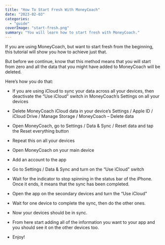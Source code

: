 ```yaml
---
title: "How To Start Fresh With MoneyCoach"
date: "2023-02-03"
categories: 
  - "guide"
coverImage: "start-fresh.png"
summary: "You will learn how to start fresh with MoneyCoach."
---
```


If you are using MoneyCoach, but want to start fresh from the beginning, this tutorial will show you how to achieve just that.

But before we continue, know that this method means that you will start from zero and all the data that you might have added to MoneyCoach will be deleted.

Here’s how you do that:

- If you are using iCloud to sync your data across all your devices, then deactivate the “Use iCloud" switch in MoneyCoach’s Settings on all your devices

- Delete MoneyCoach iCloud data in your device’s Settings / Apple ID / iCloud Drive / Manage Storage / MoneyCoach – Delete data

- Open MoneyCoach, go to Settings / Data & Sync / Reset data and tap the Reset everything button

- Repeat this on all your devices

- Open MoneyCoach on your main device

- Add an account to the app

- Go to Settings / Data & Sync and turn on the “Use iCloud" switch

- Wait for the indicator to stop spinning in the status bar of the iPhone. Once it ends, it means that the sync has been completed.

- Open the app on the secondary devices and turn the “Use iCloud"

- Wait for one device to complete the sync, then do the other ones.

- Now your devices should be in sync.

- From here start adding all of the information you want to your app and you should see it on the other devices too.

- Enjoy!
